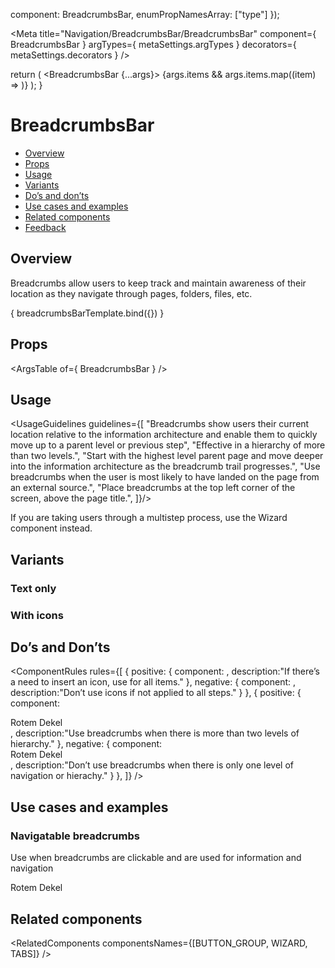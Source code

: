 
  component: BreadcrumbsBar,
  enumPropNamesArray: ["type"]
});

<Meta
  title="Navigation/BreadcrumbsBar/BreadcrumbsBar"
  component={ BreadcrumbsBar }
  argTypes={ metaSettings.argTypes }
  decorators={ metaSettings.decorators }
/>

<!--- Component template -->

  return (
    <BreadcrumbsBar {...args}> 
      {args.items && args.items.map((item) => <BreadcrumbItem key={item.text} text={item.text} icon={item.icon} />)}
    </BreadcrumbsBar>);
}

<!--- Component documentation -->

# BreadcrumbsBar
- [Overview](#overview)
- [Props](#props)
- [Usage](#usage)
- [Variants](#variants)
- [Do’s and don’ts](#dos-and-donts)
- [Use cases and examples](#use-cases-and-examples)
- [Related components](#related-components)
- [Feedback](#feedback)

## Overview
Breadcrumbs allow users to keep track and maintain awareness of their location as they navigate through pages, folders, files, etc.

<Canvas>
  <Story name="Overview"
         args={ {
           items: [{text: "Workspace" , icon: Workspace },{text: "Folder" , icon: Folder },{text: "Board" , icon: Board },{text: "Group" , icon: Group }],
         } }>
    { breadcrumbsBarTemplate.bind({}) }
  </Story>
</Canvas>

## Props
<ArgsTable of={ BreadcrumbsBar } />

## Usage
<UsageGuidelines guidelines={[
  "Breadcrumbs show users their current location relative to the information architecture and enable them to quickly move up to a parent level or previous step",
  "Effective in a hierarchy of more than two levels.",
  "Start with the highest level parent page and move deeper into the information architecture as the breadcrumb trail progresses.",
  "Use breadcrumbs when the user is most likely to have landed on the page from an external source.",
  "Place breadcrumbs at the top left corner of the screen, above the page title.",
]}/>

<Tip title="Check yourself">If you are taking users through a multistep process, use the <Link href="/?path=/docs/navigation-wizard--overview" size={Link.sizes.SMALL} withoutSpacing>Wizard</Link> component instead.</Tip>

## Variants
### Text only
<Canvas>
  <Story name="Text only">
    <BreadcrumbsBar type={BreadcrumbsBar.types.INDICATION}>
      <BreadcrumbItem text="Workspace" isCurrent />
      <BreadcrumbItem text="Folder" />
      <BreadcrumbItem text="Board" />
      <BreadcrumbItem text="Group" />
    </BreadcrumbsBar>
  </Story>
</Canvas>

### With icons
<Canvas>
  <Story name="With icons">
    <BreadcrumbsBar type={BreadcrumbsBar.types.NAVIGATION}>
      <BreadcrumbItem text="Workspace" icon={Workspace} isCurrent />
      <BreadcrumbItem text="Folder" icon={Folder} />
      <BreadcrumbItem text="Board" icon={Board} />
      <BreadcrumbItem text="Group" icon={Group} />
    </BreadcrumbsBar>
  </Story>
</Canvas>

## Do’s and Don’ts
<ComponentRules
  rules={[
    {
      positive: {
        component:
          <BreadcrumbsBar type={BreadcrumbsBar.types.NAVIGATION}>
            <BreadcrumbItem text="Workspace" icon={Workspace} isCurrent />
            <BreadcrumbItem text="Folder" icon={Folder} />
            <BreadcrumbItem text="Board" icon={Board} />
            <BreadcrumbItem text="Group" icon={Group} />
          </BreadcrumbsBar>,
        description:"If there’s a need to insert an icon, use for all items."
      },
      negative: {
        component:
          <BreadcrumbsBar type={BreadcrumbsBar.types.NAVIGATION}>
            <BreadcrumbItem text="Workspace" icon={Workspace} isCurrent />
            <BreadcrumbItem text="Folder" />
            <BreadcrumbItem text="Board" />
            <BreadcrumbItem text="Group" />
          </BreadcrumbsBar>,
        description:"Don’t use icons if not applied to all steps."
      }
    },
    {
      positive: {
        component:
          <DialogContentContainer className="monday-storybook-breadcrumbs-bar_inline-wrapper">
            <Avatar size={Avatar.sizes.MEDIUM} src={person3} type={Avatar.types.IMG} />
            <div className="monday-storybook-breadcrumbs-bar_column-wrapper">
              <span className="monday-storybook-breadcrumbs-bar_title">Rotem Dekel</span>
              <BreadcrumbsBar type={BreadcrumbsBar.types.NAVIGATION}>
                <BreadcrumbItem text="User research" icon={Board} />
                <BreadcrumbItem text="Video sessions" icon={Group} />
              </BreadcrumbsBar>
            </div>
          </DialogContentContainer>,
        description:"Use breadcrumbs when there is more than two levels of hierarchy."
      },
      negative: {
        component:
          <DialogContentContainer className="monday-storybook-breadcrumbs-bar_inline-wrapper">
            <Avatar size={Avatar.sizes.MEDIUM} src={person3} type={Avatar.types.IMG} />
            <div className="monday-storybook-breadcrumbs-bar_column-wrapper">
              <span className="monday-storybook-breadcrumbs-bar_title">Rotem Dekel</span>
              <BreadcrumbsBar type={BreadcrumbsBar.types.NAVIGATION}>
                <BreadcrumbItem text="User research" icon={Board} />
              </BreadcrumbsBar>
            </div>
          </DialogContentContainer>,
        description:"Don’t use breadcrumbs when there is only one level of navigation or hierachy."
      }
    },
  ]}
/>

## Use cases and examples
### Navigatable breadcrumbs
Use when breadcrumbs are clickable and are used for information and navigation
<Canvas>
  <Story name="Navigatable breadcrumbs">
    <div className="monday-storybook-breadcrumbs-bar_inline-wrapper">
      <Avatar size={Avatar.sizes.MEDIUM} src={person3} type={Avatar.types.IMG} />
      <div className="monday-storybook-breadcrumbs-bar_column-wrapper">
        <span className="monday-storybook-breadcrumbs-bar_title">Rotem Dekel</span>
        <BreadcrumbsBar type={BreadcrumbsBar.types.NAVIGATION}>
          <BreadcrumbItem text="User research" icon={Board} />
          <BreadcrumbItem text="Video sessions" icon={Group} />
        </BreadcrumbsBar>
      </div>
    </div>
  </Story>
</Canvas>

## Related components
<RelatedComponents componentsNames={[BUTTON_GROUP, WIZARD, TABS]} />
